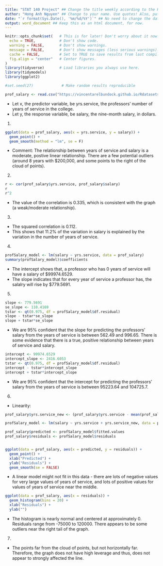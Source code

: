 ```yaml
---
title: "STAT 140 Project" ## Change the title weekly according to the HW assignment number. 
author: "Hong Anh Nguyen" ## Change to your name. Use quotes! Also, put your collaboraters in parentheses. 
date: "`r format(Sys.Date(), '%m/%d/%Y')`" ## No need to change the date! This R command prints it out automatically.  
output: word_document ## Keep this as an html document, for now. 
---
```


```r
knitr::opts_chunk$set(   # This is for later! Don't worry about it now. 
  echo = TRUE,           # Don't show code.
  warning = FALSE,       # Don't show warnings.
  message = FALSE,       # Don't show messages (less serious warnings).
  cache = FALSE,         # Set to TRUE to save results from last compilation.
  fig.align = "center"   # Center figures.
)
library(tidyverse)       # Load libraries you always use here.
library(tidymodels)
library(ggplot2)

#set.seed(27)             # Make random results reproducible
```

```r
prof_salary <- read.csv("https://vincentarelbundock.github.io/Rdatasets/csv/carData/Salaries.csv") 
```

* Let x, the predictor variable, be yrs.service, the professors' number of years of service in the college.
* Let y, the response variable, be salary, the nine-month salary, in dollars.

1.  
```r
ggplot(data = prof_salary, aes(x = yrs.service, y = salary)) +
  geom_point() + 
  geom_smooth(method = "lm", se = F)
```
  
* Comment: The relationship between years of service and salary is a moderate, postive linear relationship. There are a few potential outliers (around 8 years with $200,000, and some points to the right of the cloud of points).

2. 
```r
r <- cor(prof_salary$yrs.service, prof_salary$salary)
r
r^2
```

* The value of the correlation is 0.335, which is consistent with the graph (a weak/moderate relationship).

3. 
* The squared correlation is 0.112.
* This shows that 11.2% of the variation in salary is explained by the variation in the number of years of service.

4.
```r
profSalary_model <- lm(salary ~ yrs.service, data = prof_salary)
summary(profSalary_model)$coefficients
```

* The intercept shows that, a professor who has 0 years of service will have a salary of $99974.6529.
* The slope indicates that for every year of service a professor has, the salalry will rise by $779.5691.

5. 
```r
slope <- 779.5691
se_slope <- 110.4169
tstar <- qt(0.975, df = profSalary_model$df.residual)
slope - tstar*se_slope
slope + tstar*se_slope
```

* We are 95% confident that the slope for predicting the professors' salary from the years of service is between 562.49 and 996.65. There is some evidence that there is a true, positive relationship between years of service and salary.

```r
intercept <- 99974.6529
intercept_slope <- 2416.6053
tstar <- qt(0.975, df = profSalary_model$df.residual)
intercept - tstar*intercept_slope
intercept + tstar*intercept_slope
```

* We are 95% confident that the intercept for predicting the professors' salary from the years of service is between 95223.64 and 104725.7.

6. 
* Linearity:
```r
prof_salary$yrs.service_new <- (prof_salary$yrs.service - mean(prof_salary$yrs.service))^2

profSalary_model <- lm(salary ~ yrs.service + yrs.service_new, data = prof_salary)

prof_salary$predicted <- profSalary_model$fitted.values
prof_salary$residuals <- profSalary_model$residuals


ggplot(data = prof_salary, aes(x = predicted, y = residuals)) +
  geom_point() + 
  xlab("Predicted") +
  ylab("Residuals") +
  geom_smooth(se = FALSE) 
```

* A linear model might not fit in this data - there are lots of negative values for very large values of years of service, and lots of positive values for values of years of service near the middle.

```r
ggplot(data = prof_salary, aes(x = residuals)) +
  geom_histogram(bins = 20) + 
  xlab("Residuals") + 
  ylab("")
```

* The histogram is nearly normal and centered at approximately 0. Residuals range from -75000 to 120000. There appears to be some outliers near the right tail of the graph.

7.
* The points far from the cloud of points, but not horizontally far. Therefore, the graph does not have high leverage and thus, does not appear to strongly affected the line.







  
  